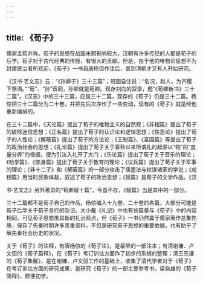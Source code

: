 ```yaml
---
---
---
```

title: 《荀子》
---



儒家孟荀并称。荀子的思想在战国末期影响较大，汉朝有许多传经的人都是荀子的后学。荀子对于古代经典的传授，有很大的贡献。但是，由于他的唯物论思想不为封建统治者所欢迎，《荀子》一书自唐杨倞作注后，直到清朝才又有人开始研究。

《汉书·艺文志》云：“《孙卿子》三十三篇”；班固自注说：“名况，赵人，为齐稷下祭酒。”“荀”、“孙”音同，孙卿就是荀卿。现存刘向的叙录，题“《荀卿新书》三十二篇”。《汉志》中的三十三篇，应是三十二篇，现存的《荀子》仍是三十二篇。杨倞把三十二篇分为二十卷，并把先后次序作了一些变动，现有的《荀子》就是经他重新编排的。

在三十二篇中，《天论篇》提出了荀子的唯物主义的自然观；《非相篇》提出了荀子的破除迷信思想；《正名篇》提出了荀子的认识论和逻辑思想；《性恶论》提出了荀子的人性论；《解蔽篇》提出了荀子的方法论；《王制篇》、《富国篇》等提出了荀子的政治社会的思想；《礼论篇》提出了荀子关于春秋以来所谓礼的起源以“物”的“度量分界”的根据，便为引法入礼开了大门；《乐论篇》提出了荀子关于音乐的理论；《劝学篇》、《修身篇》提出了荀子关于教育的理论；《议兵篇》提出了荀子关于军事的理论；《非十二子》和《解蔽篇》的一部分攻击了儒墨法与权谋诸家的学说；《成相篇》用当时民歌体裁，叙述了荀子的政治思想；《赋篇》是荀子的文学作品。《汉

书·艺文志》另外著录的“荀卿赋十篇”，今虽不存，《赋篇》当是其中的一部分。

三十二篇都不是荀子自己的作品，杨倞编入十九卷、二十卷的各篇，大部分可能是荀子后学关于荀子言行的杂记。大小戴《礼记》中也有些篇章与《荀子》中的内容相同。可见荀子思想虽具新的礼治观点，但《荀子》一书仍然属于儒家著作总集性质，保存了先秦时期许多贵重资料，不但是研究荀子思想的重要依据，也有助于了解先秦社会历史的状况。

关于《荀子》的注释，有唐杨倞的《荀子注》，是最早的一部注本；有清谢墉、卢文弨的《荀子篇释》，在《荀子》考订训诂方面作了初步的系统的整理；清王先谦的《荀子集解》，是在谢墉、卢文弨工作的基础上，收集了清代学者对于《荀子》在考订训诂方面的研究成果，是研究《荀子》的一部主要参考书。梁启雄的《荀子简释》，颇便初学。